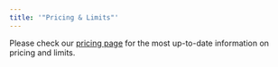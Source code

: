 ```yaml
---
title: '"Pricing & Limits"'
---
```

Please check our [pricing page](https://upstash.com/pricing/vector) for the most up-to-date information on pricing and limits.